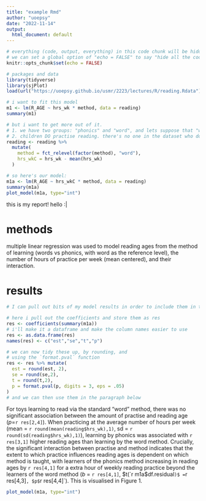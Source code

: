 ---
title: "example Rmd"
author: "uoepsy"
date: "2022-11-14"
output:
  html_document: default
---


```{r setup, include=FALSE}
# everything (code, output, everything) in this code chunk will be hidden, because it says "include = FALSE". 
# we can set a global option of "echo = FALSE" to say "hide all the code in any chunk"
knitr::opts_chunk$set(echo = FALSE)

# packages and data
library(tidyverse)
library(sjPlot)
load(url("https://uoepsy.github.io/usmr/2223/lectures/R/reading.Rdata"))

# i want to fit this model
m1 <- lm(R_AGE ~ hrs_wk * method, data = reading)
summary(m1)

# but i want to get more out of it. 
# 1. we have two groups: "phonics" and "word", and lets suppose that "word" is more like the status quo (people learn to read by learning words), and "phonics" is this new method. it makes sense to have "word" as the reference level.
# 2. children DO practise reading. there's no one in the dataset who does 0 practise. I would like the difference in phonics/words to be at some more useful value (e.g. mean) of practise. 
reading <- reading %>% 
  mutate(
    method = fct_relevel(factor(method), "word"),
    hrs_wkC = hrs_wk - mean(hrs_wk)
  )

# so here's our model: 
m1a <- lm(R_AGE ~ hrs_wkC * method, data = reading)
summary(m1a)
plot_model(m1a, type="int")
```

this is my report! 
hello :|

# methods

multiple linear regression was used to model reading ages from the method of learning (words vs phonics, with word as the reference level), the number of hours of practice per week (mean centered), and their interaction. 

# results

```{r}
# I can pull out bits of my model results in order to include them in the text

# here i pull out the coefficients and store them as res
res <- coefficients(summary(m1a))
# i'll make it a dataframe and make the column names easier to use
res <- as.data.frame(res)
names(res) <- c("est","se","t","p")

# we can now tidy these up, by rounding, and
# using the `format.pval` function
res <- res %>% mutate(
  est = round(est, 2),
  se = round(se,2),
  t = round(t,2),
  p = format.pval(p, digits = 3, eps = .05)
)
# and we can then use them in the paragraph below
```


For toys learning to read via the standard "word" method, there was no significant association between the amount of practise and reading age ($p$=`r res[2,4]`). 
When practicing at the average number of hours per week (mean = `r round(mean(reading$hrs_wk),1)`, sd = `r round(sd(reading$hrs_wk),1)`), learning by phonics was associated with `r res[3,1]` higher reading ages than learning by the word method. 
Crucially, the significant interaction between practise and method indicates that the extent to which practice influences reading ages is dependent on which method is taught, with learners of the phonics method increasing in reading ages by `r res[4,1]` for a extra hour of weekly reading practice beyond the learners of the word method ($b$ = `r res[4,1]`, $t(`r m1a$df.residual`)$ = `r res[4,3]`, $p$ `r res[4,4]`). This is visualised in Figure 1.  

```{r}
plot_model(m1a, type="int")
```

